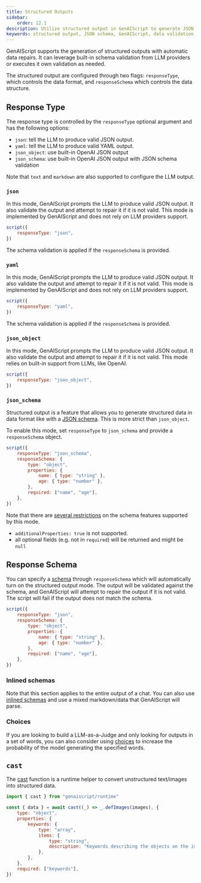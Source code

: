 ```yaml
---
title: Structured Outputs
sidebar:
    order: 12.1
description: Utilize structured output in GenAIScript to generate JSON data with schema validation for precise and reliable data structuring.
keywords: structured output, JSON schema, GenAIScript, data validation, reliable data
---
```



GenAIScript supports the generation of structured outputs with automatic data repairs. It can leverage built-in schema validation from LLM providers or executes it own validation as needed.

<YouTube id="https://youtube.com/U6mWnZOCalo/" posterQuality="high" />

The structured output are configured through two flags: `responseType`, which controls the data format, and `responseSchema` which controls the data structure.

## Response Type

The response type is controlled by the `responseType` optional argument and has the following options:

- `json`: tell the LLM to produce valid JSON output.
- `yaml`: tell the LLM to produce valid YAML output.
- `json_object`: use built-in OpenAI JSON output
- `json_schema`: use built-in OpenAI JSON output with JSON schema validation

Note that `text` and `markdown` are also supported to configure the LLM output.

### `json`

In this mode, GenAIScript prompts the LLM to produce valid JSON output. It also validate the output and attempt to repair it if it is not valid.
This mode is implemented by GenAIScript and does not rely on LLM providers support.

```js
script({
    responseType: "json",
})
```

The schema validation is applied if the `responseSchema` is provided.

### `yaml`

In this mode, GenAIScript prompts the LLM to produce valid JSON output. It also validate the output and attempt to repair it if it is not valid.
This mode is implemented by GenAIScript and does not rely on LLM providers support.

```js
script({
    responseType: "yaml",
})
```

The schema validation is applied if the `responseSchema` is provided.

### `json_object`

In this mode, GenAIScript prompts the LLM to produce valid JSON output. It also validate the output and attempt to repair it if it is not valid.
This mode relies on built-in support from LLMs, like OpenAI.

```js "responseSchema"
script({
    responseType: "json_object",
})
```

### `json_schema`

Structured output is a feature that allows you to generate structured data in data format like with a [JSON schema](/genaiscript/reference/scripts/schemas). This is more strict than `json_object`.

To enable this mode, set `responseType` to `json_schema` and provide a `responseSchema` object.

```js "responseType: 'json_schema'"
script({
    responseType: "json_schema",
    responseSchema: {
        type: "object",
        properties: {
            name: { type: "string" },
            age: { type: "number" },
        },
        required: ["name", "age"],
    },
})
```

Note that there are [several restrictions](https://platform.openai.com/docs/guides/structured-outputs/how-to-use) on the schema features supported by this mode.

- `additionalProperties: true` is not supported.
- all optional fields (e.g. not in `required`) will be returned and might be `null`

## Response Schema

You can specify a [schema](/genaiscript/reference/scripts/schemas) through `responseSchema` which will automatically turn on the structured output mode. The output will be validated against the schema, and GenAIScript will attempt to repair the output if it is not valid. The script will fail if the output does not match the schema.

```js "responseSchema"
script({
    responseType: "json",
    responseSchema: {
        type: "object",
        properties: {
            name: { type: "string" },
            age: { type: "number" },
        },
        required: ["name", "age"],
    },
})
```

### Inlined schemas

Note that this section applies to the entire output of a chat. You can also use [inlined schemas](/genaiscript/reference/scripts/schemas) and use a mixed markdown/data that GenAIScript will parse.

### Choices

If you are looking to build a LLM-as-a-Judge and only looking for outputs in a set of words, you can also consider using [choices](/genaiscript/reference/scripts/choices) to increase the probability of the model generating the specified words.

## `cast`

The [cast](/genaiscript/reference/scripts/cast) function is a runtime helper to convert unstructured text/images into structured data.

```js "cast"
import { cast } from "genaiscript/runtime"

const { data } = await cast((_) => _.defImages(images), {
    type: "object",
    properties: {
        keywords: {
            type: "array",
            items: {
                type: "string",
                description: "Keywords describing the objects on the image",
            },
        },
    },
    required: ["keywords"],
})
```
